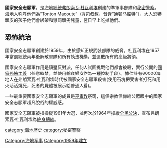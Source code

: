 {{Unreferenced|time=2021-01-25T06:52:11+00:00}}
'''國家安全志願軍'''，是[[海地總统|海地總统]][[弗朗索瓦·杜瓦利埃|弗朗索瓦·杜瓦利埃]]創建的準軍事部隊和[[秘密警察|秘密警察]]。海地人称呼他們為“Tonton Macoute”（背包叔叔，音译“通顿马库特”），大人恐嚇頑皮的孩子他們會綁架和懲罰頑劣兒童，翌日早上吃掉他們。

==恐怖統治==
國家安全志願軍創建於1959年，由於感知正規武裝部隊的威脅。杜瓦利埃在1957年當選總統兩年後解散軍隊和所有執法機構，並遣散所有的高級將領。

國家安全志願軍作用是鎮壓反對派，任何人試圖挑戰他們都會被殺，實行公開的[[國家恐怖主義|國家恐怖主義]]（任意監禁，並使用輪姦婦女作為一種控制手段）。據估計有60000海地人在弗朗索瓦·杜瓦利埃時代被國家安全志願軍殺害(使用石塊把受害者打死和用火活活燒死，死者的屍體被展示給普通人看)。

一些最重要國家安全志願軍的成員是[[巫毒教|巫毒教]]祭司，這個宗教信仰給公眾眼中的國家安全志願軍超凡脫俗的權威感。

國家安全志願軍被指操縱1961年大選，並再次於1964年操縱[[全民公決|全民公決]]，宣布弗朗索瓦·杜瓦利埃為[[終身總統|終身總統]]。

[[category:海地歴史|category:海地歴史]]
[[Category:海地军事|Category:海地军事]]
[[category:秘密警察|category:秘密警察]]
[[Category:1959年建立|Category:1959年建立]]